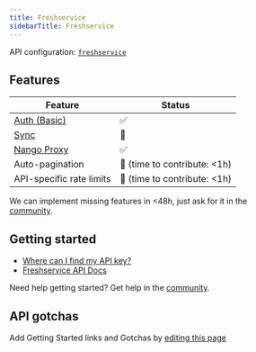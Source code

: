 ```yaml
---
title: Freshservice
sidebarTitle: Freshservice
---
```


API configuration: [`freshservice`](https://nango.dev/providers.yaml)

## Features

| Feature                                                                          | Status                          |
| -------------------------------------------------------------------------------- | ------------------------------- |
| [Auth (Basic)](/guides/api-key)                                                  | ✅                              |
| [Sync](/guides/sync)                                                             | 🚫                              |
| [Nango Proxy](/guides/proxy)                                                     | ✅                              |
| Auto-pagination                                                                  | 🚫 (time to contribute: &lt;1h) |
| API-specific rate limits                                                         | 🚫 (time to contribute: &lt;1h) |

<Tip>We can implement missing features in &lt;48h, just ask for it in the [community](https://nango.dev/slack).</Tip>
## Getting started

-   [Where can I find my API key?](https://api.freshservice.com/#authentication)
-   [Freshservice API Docs](https://api.freshservice.com/#intro)

<Tip>Need help getting started? Get help in the [community](https://nango.dev/slack).</Tip>

## API gotchas

<Note>Add Getting Started links and Gotchas by [editing this page](https://github.com/nangohq/nango/tree/master/docs-v2/integrations/all/freshservice.mdx)</Note>
